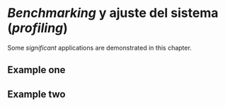 # *Benchmarking* y ajuste del sistema (*profiling*)

Some _significant_ applications are demonstrated in this chapter.

## Example one

## Example two

